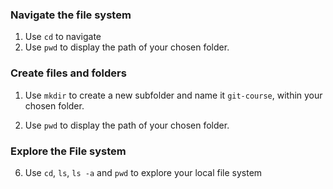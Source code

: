 ### Navigate the file system
1. Use `cd` to navigate
2. Use `pwd` to display the path of your chosen folder.

### Create files and folders

1. Use `mkdir` to create a new subfolder and name it `git-course`, within your chosen folder.

2. Use `pwd` to display the path of your chosen folder.

### Explore the File system

6. Use `cd`, `ls`, `ls -a` and `pwd` to explore your local file system

